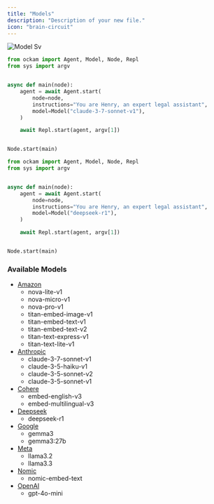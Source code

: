 ```yaml
---
title: "Models"
description: "Description of your new file."
icon: "brain-circuit"
---
```


![Model Sv](/images/model.svg)

```python images/main/main.py
from ockam import Agent, Model, Node, Repl
from sys import argv


async def main(node):
    agent = await Agent.start(
        node=node,
        instructions="You are Henry, an expert legal assistant",
        model=Model("claude-3-7-sonnet-v1"),
    )

    await Repl.start(agent, argv[1])


Node.start(main)
```

```python images/main/main.py
from ockam import Agent, Model, Node, Repl
from sys import argv


async def main(node):
    agent = await Agent.start(
        node=node,
        instructions="You are Henry, an expert legal assistant",
        model=Model("deepseek-r1"),
    )

    await Repl.start(agent, argv[1])


Node.start(main)
```

### Available Models

- [Amazon](https://aws.amazon.com/ai/generative-ai/nova/)
  - nova-lite-v1
  - nova-micro-v1
  - nova-pro-v1
  - titan-embed-image-v1
  - titan-embed-text-v1
  - titan-embed-text-v2
  - titan-text-express-v1
  - titan-text-lite-v1
- [Anthropic](https://www.anthropic.com)
  - claude-3-7-sonnet-v1
  - claude-3-5-haiku-v1
  - claude-3-5-sonnet-v2
  - claude-3-5-sonnet-v1
- [Cohere](https://cohere.com)
  - embed-english-v3
  - embed-multilingual-v3
- [Deepseek](https://www.deepseek.com)
  - deepseek-r1
- [Google](https://ai.google.dev)
  - gemma3
  - gemma3:27b
- [Meta](https://www.meta.ai)
  - llama3.2
  - llama3.3
- [Nomic](https://www.nomic.ai)
  - nomic-embed-text
- [OpenAI](https://openai.com)
  - gpt-4o-mini